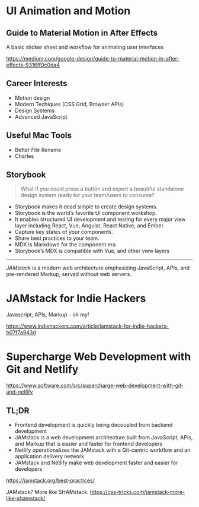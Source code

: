 
<Meta title="Notes/Animation" />

# UI Animation and Motion


## Guide to Material Motion in After Effects

A basic sticker sheet and workflow for animating user interfaces

<https://medium.com/google-design/guide-to-material-motion-in-after-effects-9316ff0c0da4>


## Career Interests

- Motion design
- Modern Techiques (CSS Grid, Browser APIs)
- Design Systems
- Advanced JavaScript

## Useful Mac Tools

- Better File Rename
- Charles

## Storybook

> What if you could press a button and export a beautiful standalone design system ready for your team/users to consume? 

- Storybook makes it dead simple to create design systems.
- Storybook is the world’s favorite UI component workshop.
- It enables structured UI development and testing for every major view layer including React, Vue, Angular, React Native, and Ember.
- Capture key states of your components.
- Share best practices to your team.
- MDX is Markdown for the component era.
- Storybook’s MDX is compatible with Vue, and other view layers 

---

*JAMstack* is a modern web architecture emphasizing JavaScript, APIs, and pre-rendered Markup, served without web servers. 

# JAMstack for Indie Hackers

Javascript, APIs, Markup - oh my!

https://www.indiehackers.com/article/jamstack-for-indie-hackers-b07f7a943d

# Supercharge Web Development with Git and Netlify
https://www.software.com/src/supercharge-web-development-with-git-and-netlify

## TL;DR

- Frontend development is quickly being decoupled from backend development
- JAMstack is a web development architecture built from JavaScript, APIs, and Markup that is easier and faster for frontend developers
- Netlify operationalizes the JAMstack with a Git-centric workflow and an application delivery network
- JAMstack and Netlify make web development faster and easier for developers

https://jamstack.org/best-practices/

JAMstack? More like SHAMstack.
https://css-tricks.com/jamstack-more-like-shamstack/